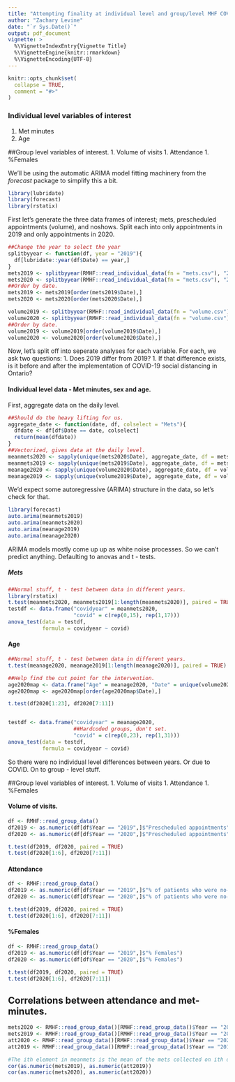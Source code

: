 ```yaml
---
title: "Attempting finality at individual level and group/level MHF COVID-19 Analyses"
author: "Zachary Levine"
date: "`r Sys.Date()`"
output: pdf_document
vignette: >
  %\VignetteIndexEntry{Vignette Title}
  %\VignetteEngine{knitr::rmarkdown}
  %\VignetteEncoding{UTF-8}
---
```


```r
knitr::opts_chunk$set(
  collapse = TRUE,
  comment = "#>"
)
```


### Individual level variables of interest
1. Met minutes
1. Age

##Group level variables of interest.
1. Volume of visits
1. Attendance
1. %Females

We'll be using the automatic ARIMA model fitting machinery from the *forecast* package to simplify this a bit.

```r
library(lubridate)
library(forecast)
library(rstatix)
```

First let's generate the three data frames of interest; mets, prescheduled appointments (volume), and noshows. Split each into only appointments in 2019 and only appointments in 2020.
```r

##Change the year to select the year
splitbyyear <- function(df, year = "2019"){
  df[lubridate::year(df$Date) == year,]
}
mets2019 <- splitbyyear(RMHF::read_individual_data(fn = "mets.csv"), "2019")
mets2020 <- splitbyyear(RMHF::read_individual_data(fn = "mets.csv"), "2020")
##Order by date.
mets2019 <- mets2019[order(mets2019$Date),]
mets2020 <- mets2020[order(mets2020$Date),]

volume2019 <- splitbyyear(RMHF::read_individual_data(fn = "volume.csv"), "2019")
volume2020 <- splitbyyear(RMHF::read_individual_data(fn = "volume.csv"), "2020")
##Order by date.
volume2019 <- volume2019[order(volume2019$Date),]
volume2020 <- volume2020[order(volume2020$Date),]
```

Now, let's split off into seperate analyses for each variable. For each, we ask two questions:
1. Does 2019 differ from 2019?
1. If that difference exists, is it before and after the implementation of COVID-19 social distancing in Ontario?

####  Individual level data - Met minutes, sex and age.

First, aggregate data on the daily level.
```r
##Should do the heavy lifting for us.
aggregate_date <- function(date, df, colselect = "Mets"){
  dfdate <- df[df$Date == date, colselect]
  return(mean(dfdate))
}
##Vectorized, gives data at the daily level.
meanmets2020 <- sapply(unique(mets2020$Date), aggregate_date, df = mets2020)
meanmets2019 <- sapply(unique(mets2019$Date), aggregate_date, df = mets2019)
meanage2020 <- sapply(unique(volume2020$Date), aggregate_date, df = volume2020, colselect = "Age")
meanage2019 <- sapply(unique(volume2019$Date), aggregate_date, df = volume2019, colselect = "Age")
```

We'd expect some autoregressive (ARIMA) structure in the data, so let's check for that.

```r
library(forecast)
auto.arima(meanmets2019)
auto.arima(meanmets2020)
auto.arima(meanage2019)
auto.arima(meanage2020)
```

ARIMA models mostly come up up as white noise processes. So we can't predict anything. Defaulting to anovas and t - tests.

##### Mets

```r
##Normal stuff, t - test between data in different years.
library(rstatix)
t.test(meanmets2020, meanmets2019[1:length(meanmets2020)], paired = TRUE)
testdf <- data.frame("covidyear" = meanmets2020,
                     "covid" = c(rep(0,15), rep(1,17)))
anova_test(data = testdf, 
           formula = covidyear ~ covid)
```

####  Age

```r
##Normal stuff, t - test between data in different years.
t.test(meanage2020, meanage2019[1:length(meanage2020)], paired = TRUE)

##Help find the cut point for the intervention.
age2020map <- data.frame("Age" = meanage2020, "Date" = unique(volume2020$Date), stringsAsFactors = FALSE)[order(lubridate::ymd(data.frame("Age" = meanage2020, "Date" = unique(volume2020$Date), stringsAsFactors = FALSE)$Date)),]
age2020map <- age2020map[order(age2020map$Date),]

t.test(df2020[1:23], df2020[7:11])


testdf <- data.frame("covidyear" = meanage2020,
                     ##Hardcoded groups, don't set.
                     "covid" = c(rep(0,23), rep(1,31)))
anova_test(data = testdf, 
           formula = covidyear ~ covid)
```

So there were no individual level differences between years. Or due to COVID. On to group - level stuff.

##Group level variables of interest.
1. Volume of visits
1. Attendance
1. %Females

####  Volume of visits.

```r
df <- RMHF::read_group_data()
df2019 <- as.numeric(df[df$Year == "2019",]$"Prescheduled appointments")
df2020 <- as.numeric(df[df$Year == "2020",]$"Prescheduled appointments")

t.test(df2019, df2020, paired = TRUE)
t.test(df2020[1:6], df2020[7:11])
```



####  Attendance

```r
df <- RMHF::read_group_data()
df2019 <- as.numeric(df[df$Year == "2019",]$"% of patients who were no-shows")
df2020 <- as.numeric(df[df$Year == "2020",]$"% of patients who were no-shows")

t.test(df2019, df2020, paired = TRUE)
t.test(df2020[1:6], df2020[7:11])
```


####  %Females

```r
df <- RMHF::read_group_data()
df2019 <- as.numeric(df[df$Year == "2019",]$"% Females")
df2020 <- as.numeric(df[df$Year == "2020",]$"% Females")

t.test(df2019, df2020, paired = TRUE)
t.test(df2020[1:6], df2020[7:11])
```

## Correlations between attendance and met-minutes.

```r
mets2020 <- RMHF::read_group_data()[RMHF::read_group_data()$Year == "2020",]$"Met-minutes"
mets2019 <- RMHF::read_group_data()[RMHF::read_group_data()$Year == "2019",]$"Met-minutes"
att2020 <- RMHF::read_group_data()[RMHF::read_group_data()$Year == "2020",]$"% of patients who were no-shows"
att2019 <- RMHF::read_group_data()[RMHF::read_group_data()$Year == "2019",]$"% of patients who were no-shows"

#The ith element in meanmets is the mean of the mets collected on ith day in that year.
cor(as.numeric(mets2019), as.numeric(att2019))
cor(as.numeric(mets2020), as.numeric(att2020))
```
